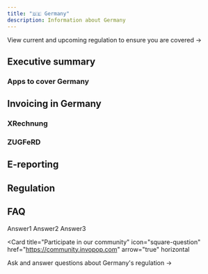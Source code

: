 ```yaml
---
title: "🇩🇪 Germany"
description: Information about Germany
---
```

<Card title="Germany's invoicing e-regulation timeline" size="20" icon="timeline" href="germany-timeline" horizontal>
  View current and upcoming regulation to ensure you are covered →
</Card>

## Executive summary
### Apps to cover Germany
## Invoicing in Germany
### XRechnung
### ZUGFeRD
## E-reporting
## Regulation
## FAQ

<AccordionGroup>
  <Accordion title="Question1">
    Answer1
  </Accordion>
  <Accordion title="Question2">
    Answer2
  </Accordion>
  <Accordion title="Question3">
    Answer3
  </Accordion>
</AccordionGroup>

<Card title="Participate in our community"
  icon="square-question"
  href="https://community.invopop.com"
  arrow="true"
  horizontal
>
  Ask and answer questions about Germany's regulation →
</Card>

